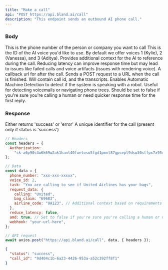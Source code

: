 ```yaml
---
title: "Make a call"
api: "POST https://api.bland.ai/call"
description: "This endpoint sends an outbound AI phone call."
---
```


### Body

<ParamField body="phone_number" type="string">
  This is the phone number of the person or company you want to call
</ParamField>

<ParamField body="voice_id" type="number">
  This is the ID of the AI voice you'd like to use. By default we offer voices 1
  (Kylie), 2 (Vanessa), and 3 (Aditya).
</ParamField>

<ParamField body="request_data" type="object">
  Provides additional context for the AI to reference during the call.
</ParamField>

<ParamField body="reduce_latency" type="boolean">
  Reducing latency can improve response time but may lead to issues like failed
  calls and voice artifacts (issues with rendering voice).
</ParamField>

<ParamField body="webhook" type="string">
  A callback url for after the call. Sends a POST request to a URL when the call
  is finished. Will contain call id, and the transcripts.
</ParamField>

<ParamField body="amd" type="boolean">
  Enables Automatic Machine Detection to detect if the system is speaking with a
  robot. Useful for detecting voicemails or navigating phone trees. Should be
  set to false if you're sure you're calling a human or need quicker response
  time for the first reply.
</ParamField>

### Response

<ResponseField name="status" type="string">
  Either returns 'success' or 'error'
</ResponseField>

<ResponseField name="call_id" type="string">
  A unique identifier for the call (present only if status is 'success')
</ResponseField>

<RequestExample>

```javascript Example Request.js
// Headers
const headers = {
  Authorization:
    "sk-a6p90s4w6k69w2ak1hanl40fuetoso5fgd1pmnt87gpsepl9dsw30stfpx7x95r469",
};

// Data
const data = {
  phone_number: "xxx-xxx-xxxxx",
  voice_id: 2,
  task: "You are calling to see if United Airlines has your bags",
  request_data: {
    calling: "United",
    bag_claim: "69683",
    airline_code: "UA123", // Additional context based on requirements
  },
  reduce_latency: false,
  amd: true, // Set to false if you're sure you're calling a human or need quicker response
  webhook: "your-url-here",
};

// API request
await axios.post("https://api.bland.ai/call", data, { headers });
```

</RequestExample>

<ResponseExample>

```json Response
{
  "status": "success",
  "call_id": "9d404c1b-6a23-4426-953a-a52c392ff8f1"
}
```

</ResponseExample>
